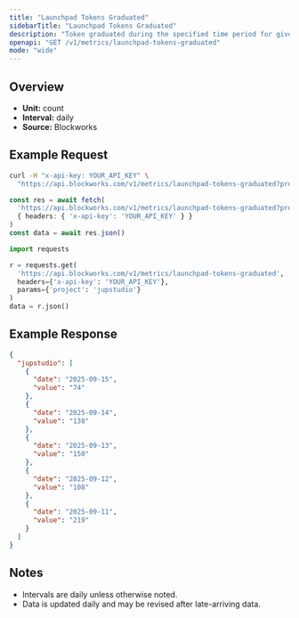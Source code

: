 ```yaml
---
title: "Launchpad Tokens Graduated"
sidebarTitle: "Launchpad Tokens Graduated"
description: "Token graduated during the specified time period for given launchpad."
openapi: "GET /v1/metrics/launchpad-tokens-graduated"
mode: "wide"
---
```


## Overview

- **Unit:** count
- **Interval:** daily
- **Source:** Blockworks

## Example Request

<CodeGroup>

```bash cURL
curl -H "x-api-key: YOUR_API_KEY" \
  "https://api.blockworks.com/v1/metrics/launchpad-tokens-graduated?project=jupstudio"
```

```typescript TypeScript
const res = await fetch(
  'https://api.blockworks.com/v1/metrics/launchpad-tokens-graduated?project=jupstudio',
  { headers: { 'x-api-key': 'YOUR_API_KEY' } }
)
const data = await res.json()
```

```python Python
import requests

r = requests.get(
  'https://api.blockworks.com/v1/metrics/launchpad-tokens-graduated',
  headers={'x-api-key': 'YOUR_API_KEY'},
  params={'project': 'jupstudio'}
)
data = r.json()
```

</CodeGroup>

## Example Response

```json
{
  "jupstudio": [
    {
      "date": "2025-09-15",
      "value": "74"
    },
    {
      "date": "2025-09-14",
      "value": "138"
    },
    {
      "date": "2025-09-13",
      "value": "150"
    },
    {
      "date": "2025-09-12",
      "value": "108"
    },
    {
      "date": "2025-09-11",
      "value": "219"
    }
  ]
}
```

## Notes
- Intervals are daily unless otherwise noted.
- Data is updated daily and may be revised after late-arriving data.